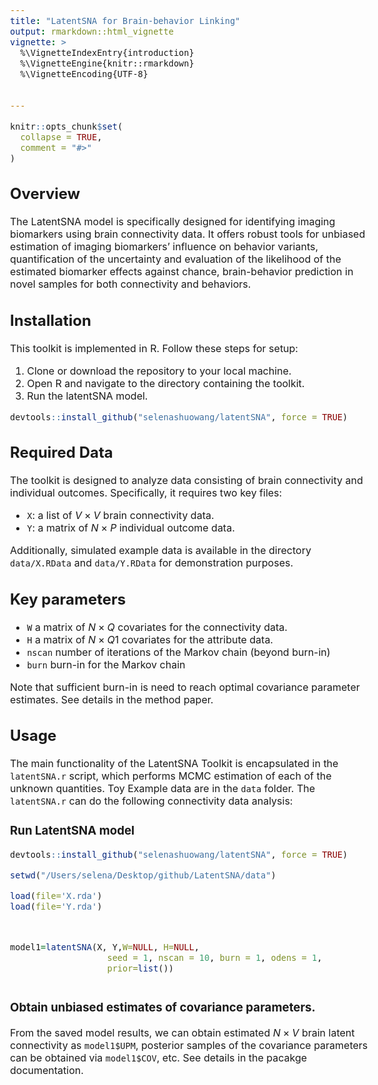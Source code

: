 ```yaml
---
title: "LatentSNA for Brain-behavior Linking"
output: rmarkdown::html_vignette
vignette: >
  %\VignetteIndexEntry{introduction}
  %\VignetteEngine{knitr::rmarkdown}
  %\VignetteEncoding{UTF-8}
  
  
---
```


<style type="text/css">
  body{
  font-size: 12pt;
}
</style>

```r
knitr::opts_chunk$set(
  collapse = TRUE,
  comment = "#>"
)
```
## Overview


The LatentSNA model is specifically designed for identifying imaging biomarkers using brain connectivity data. It offers robust tools for unbiased estimation of imaging biomarkers' influence on behavior variants, quantification of the uncertainty and evaluation of the likelihood of the estimated biomarker effects against chance, brain-behavior prediction in novel samples for both connectivity and behaviors.



## Installation

This toolkit is implemented in R. Follow these steps for setup:


1. Clone or download the repository to your local machine.
2. Open R and navigate to the directory containing the toolkit.
3. Run the latentSNA model.


```r
devtools::install_github("selenashuowang/latentSNA", force = TRUE)

```



## Required Data


The toolkit is designed to analyze data consisting of brain connectivity and individual outcomes. Specifically, it requires two key files:

* `X`: a list of $V \times V$ brain connectivity data.
* `Y`: a matrix of $N \times P$ individual outcome data.

Additionally, simulated example data is available in the directory `data/X.RData` and `data/Y.RData` for demonstration purposes.


## Key parameters

* `W` a matrix of $N \times Q$ covariates for the connectivity data.
* `H` a matrix of $N \times Q1$ covariates for the attribute data.
* `nscan` number of iterations of the Markov chain (beyond burn-in)
* `burn` burn-in for the Markov chain

Note that sufficient burn-in is need to reach optimal covariance parameter estimates. See details in the method paper. 

## Usage


The main functionality of the LatentSNA Toolkit is encapsulated in the `latentSNA.r` script, which performs MCMC estimation of each of the unknown quantities. Toy Example data are in the `data` folder. The `latentSNA.r` can do the following connectivity data analysis:

### Run LatentSNA model

```r
devtools::install_github("selenashuowang/latentSNA", force = TRUE)

setwd("/Users/selena/Desktop/github/LatentSNA/data")

load(file='X.rda')
load(file='Y.rda')



model1=latentSNA(X, Y,W=NULL, H=NULL,
                   seed = 1, nscan = 10, burn = 1, odens = 1,
                   prior=list())



```
### Obtain unbiased estimates of covariance parameters.

From the saved model results, we can obtain estimated $N \times V$ brain latent connectivity as `model1$UPM`, posterior samples of the covariance parameters can be obtained via `model1$COV`, etc. See details in the pacakge documentation. 
